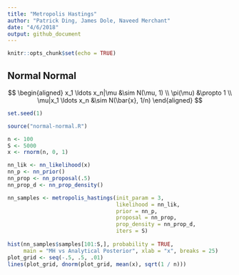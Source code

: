 ```yaml
---
title: "Metropolis Hastings"
author: "Patrick Ding, James Dole, Naveed Merchant"
date: "4/6/2018"
output: github_document
---
```


```r
knitr::opts_chunk$set(echo = TRUE)
```

## Normal Normal

$$
\begin{aligned}
x_1 \ldots x_n|\mu &\sim N(\mu, 1)
\\
\pi(\mu) &\propto 1
\\
\mu|x_1 \ldots x_n &\sim N(\bar{x}, 1/n)
\end{aligned}
$$

```r
set.seed(1)

source("normal-normal.R")

n <- 100
S <- 5000
x <- rnorm(n, 0, 1)

nn_lik <- nn_likelihood(x)
nn_p <- nn_prior()
nn_prop <- nn_proposal(.5)
nn_prop_d <- nn_prop_density()

nn_samples <- metropolis_hastings(init_param = 3, 
                                  likelihood = nn_lik, 
                                  prior = nn_p,
                                  proposal = nn_prop, 
                                  prop_density = nn_prop_d,
                                  iters = S)
                                  
hist(nn_samples$samples[101:S,], probability = TRUE, 
     main = "MH vs Analytical Posterior", xlab = "x", breaks = 25)
plot_grid <- seq(-.5, .5, .01)
lines(plot_grid, dnorm(plot_grid, mean(x), sqrt(1 / n)))
```
